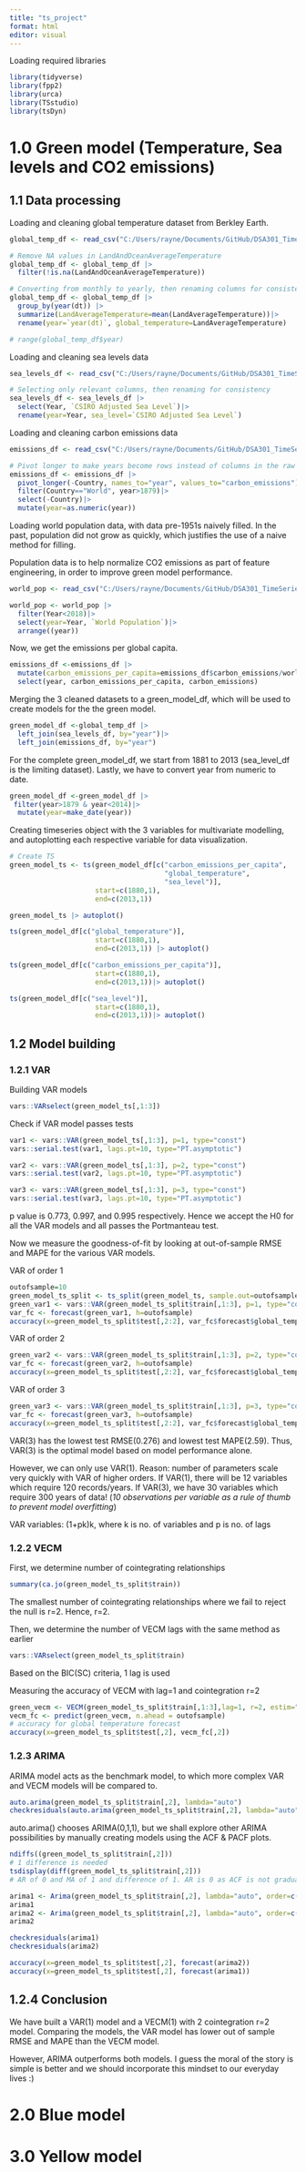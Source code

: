 ```yaml
---
title: "ts_project"
format: html
editor: visual
---
```


Loading required libraries

```r
library(tidyverse)
library(fpp2)
library(urca)
library(TSstudio)
library(tsDyn)
```

# 1.0 Green model (Temperature, Sea levels and CO2 emissions)

## 1.1 Data processing

Loading and cleaning global temperature dataset from Berkley Earth.

```r
global_temp_df <- read_csv("C:/Users/rayne/Documents/GitHub/DSA301_TimeSeries/Data/GlobalTemperatures.csv")

# Remove NA values in LandAndOceanAverageTemperature
global_temp_df <- global_temp_df |>
  filter(!is.na(LandAndOceanAverageTemperature))

# Converting from monthly to yearly, then renaming columns for consistency
global_temp_df <- global_temp_df |>
  group_by(year(dt)) |>
  summarize(LandAverageTemperature=mean(LandAverageTemperature))|>
  rename(year=`year(dt)`, global_temperature=LandAverageTemperature)

# range(global_temp_df$year)
```

Loading and cleaning sea levels data

```r
sea_levels_df <- read_csv("C:/Users/rayne/Documents/GitHub/DSA301_TimeSeries/Data/Global Mean Sea Levels (1880 to 2013).csv")

# Selecting only relevant columns, then renaming for consistency
sea_levels_df <- sea_levels_df |>
  select(Year, `CSIRO Adjusted Sea Level`)|>
  rename(year=Year, sea_level=`CSIRO Adjusted Sea Level`)
```

Loading and cleaning carbon emissions data

```r
emissions_df <- read_csv("C:/Users/rayne/Documents/GitHub/DSA301_TimeSeries/Data/emission data.csv")

# Pivot longer to make years become rows instead of columns in the raw data, then filtering World to get the global emissions, then selecting only the relevant columns, and lastly converting year from character to numeric for left join later on.
emissions_df <- emissions_df |>
  pivot_longer(-Country, names_to="year", values_to="carbon_emissions")|>
  filter(Country=="World", year>1879)|>
  select(-Country)|>
  mutate(year=as.numeric(year))
```


Loading world population data, with data pre-1951s naively filled. In the past, population did not grow as quickly, which justifies the use of a naive method for filling.

Population data is to help normalize CO2 emissions as part of feature engineering, in order to improve green model performance.

```r
world_pop <- read_csv("C:/Users/rayne/Documents/GitHub/DSA301_TimeSeries/Data/world_population.csv")

world_pop <- world_pop |>
  filter(Year<2018)|>
  select(year=Year, `World Population`)|>
  arrange((year))
```

Now, we get the emissions per global capita.

```r
emissions_df <-emissions_df |>
  mutate(carbon_emissions_per_capita=emissions_df$carbon_emissions/world_pop$`World Population`)|>
  select(year, carbon_emissions_per_capita, carbon_emissions)
```

Merging the 3 cleaned datasets to a green_model_df, which will be used to create models for the the green model.

```r
green_model_df <-global_temp_df |>
  left_join(sea_levels_df, by="year")|>
  left_join(emissions_df, by="year")

```

For the complete green_model_df, we start from 1881 to 2013 (sea_level_df is the limiting dataset). Lastly, we have to convert year from numeric to date.

```r
green_model_df <-green_model_df |>
 filter(year>1879 & year<2014)|>
  mutate(year=make_date(year))

```

Creating timeseries object with the 3 variables for multivariate modelling, and autoplotting each respective variable for data visualization.

```r
# Create TS
green_model_ts <- ts(green_model_df[c("carbon_emissions_per_capita", 
                                      "global_temperature", 
                                      "sea_level")],
                     start=c(1880,1),
                     end=c(2013,1))

green_model_ts |> autoplot()

ts(green_model_df[c("global_temperature")],
                     start=c(1880,1),
                     end=c(2013,1)) |> autoplot()

ts(green_model_df[c("carbon_emissions_per_capita")],
                     start=c(1880,1),
                     end=c(2013,1))|> autoplot()

ts(green_model_df[c("sea_level")],
                     start=c(1880,1),
                     end=c(2013,1))|> autoplot()
```

## 1.2 Model building

### 1.2.1 VAR

Building VAR models

```r
vars::VARselect(green_model_ts[,1:3])
```

Check if VAR model passes tests

```r
var1 <- vars::VAR(green_model_ts[,1:3], p=1, type="const")
vars::serial.test(var1, lags.pt=10, type="PT.asymptotic")
```

```r
var2 <- vars::VAR(green_model_ts[,1:3], p=2, type="const")
vars::serial.test(var2, lags.pt=10, type="PT.asymptotic")
```

```r
var3 <- vars::VAR(green_model_ts[,1:3], p=3, type="const")
vars::serial.test(var3, lags.pt=10, type="PT.asymptotic")
```

p value is 0.773, 0.997, and 0.995 respectively. Hence we accept the H0 for all the VAR models and all passes the Portmanteau test.

Now we measure the goodness-of-fit by looking at out-of-sample RMSE and MAPE for the various VAR models.

VAR of order 1

```r
outofsample=10
green_model_ts_split <- ts_split(green_model_ts, sample.out=outofsample)
green_var1 <- vars::VAR(green_model_ts_split$train[,1:3], p=1, type="const")
var_fc <- forecast(green_var1, h=outofsample)
accuracy(x=green_model_ts_split$test[,2:2], var_fc$forecast$global_temperature)
```

VAR of order 2

```r
green_var2 <- vars::VAR(green_model_ts_split$train[,1:3], p=2, type="const")
var_fc <- forecast(green_var2, h=outofsample)
accuracy(x=green_model_ts_split$test[,2:2], var_fc$forecast$global_temperature)
```

VAR of order 3

```r
green_var3 <- vars::VAR(green_model_ts_split$train[,1:3], p=3, type="const")
var_fc <- forecast(green_var3, h=outofsample)
accuracy(x=green_model_ts_split$test[,2:2], var_fc$forecast$global_temperature)
```

VAR(3) has the lowest test RMSE(0.276) and lowest test MAPE(2.59). Thus, VAR(3) is the optimal model based on model performance alone.

However, we can only use VAR(1). Reason: number of parameters scale very quickly with VAR of higher orders. If VAR(1), there will be 12 variables which require 120 records/years. If VAR(3), we have 30 variables which require 300 years of data! (*10 observations per variable as a rule of thumb to prevent model overfitting*)

VAR variables: (1+pk)k, where k is no. of variables and p is no. of lags

### 1.2.2 VECM

First, we determine number of cointegrating relationships

```r
summary(ca.jo(green_model_ts_split$train))
```

The smallest number of cointegrating relationships where we fail to reject the null is r=2. Hence, r=2.

Then, we determine the number of VECM lags with the same method as earlier

```r
vars::VARselect(green_model_ts_split$train)
```

Based on the BIC(SC) criteria, 1 lag is used

Measuring the accuracy of VECM with lag=1 and cointegration r=2

```r
green_vecm <- VECM(green_model_ts_split$train[,1:3],lag=1, r=2, estim="ML")
vecm_fc <- predict(green_vecm, n.ahead = outofsample)
# accuracy for global temperature forecast
accuracy(x=green_model_ts_split$test[,2], vecm_fc[,2])
```

### 1.2.3 ARIMA

ARIMA model acts as the benchmark model, to which more complex VAR and VECM models will be compared to.

```r
auto.arima(green_model_ts_split$train[,2], lambda="auto")
checkresiduals(auto.arima(green_model_ts_split$train[,2], lambda="auto"))
```

auto.arima() chooses ARIMA(0,1,1), but we shall explore other ARIMA possibilities by manually creating models using the ACF & PACF plots.

```r
ndiffs((green_model_ts_split$train[,2]))
# 1 difference is needed
tsdisplay(diff(green_model_ts_split$train[,2]))
# AR of 0 and MA of 1 and difference of 1. AR is 0 as ACF is not gradually decreasing. MA could be 1,4 due to cutoffs at those respective lags in ACF.
```

```r
arima1 <- Arima(green_model_ts_split$train[,2], lambda="auto", order=c(0,1,4))
arima1
arima2 <- Arima(green_model_ts_split$train[,2], lambda="auto", order=c(0,1,1))
arima2
```

```r
checkresiduals(arima1)
checkresiduals(arima2)
```

```r
accuracy(x=green_model_ts_split$test[,2], forecast(arima2))
accuracy(x=green_model_ts_split$test[,2], forecast(arima1))
```

## 1.2.4 Conclusion

We have built a VAR(1) model and a VECM(1) with 2 cointegration r=2 model. Comparing the models, the VAR model has lower out of sample RMSE and MAPE than the VECM model.

However, ARIMA outperforms both models. I guess the moral of the story is simple is better and we should incorporate this mindset to our everyday lives :)

# 2.0 Blue model


# 3.0 Yellow model

